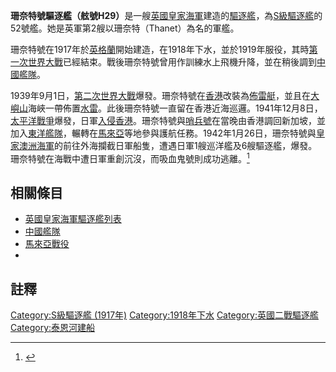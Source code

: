 {{noteTA
|G1=Military
|G2=Shipname
|G3=地名
}}
{{軍艦模板
|名稱=珊奈特 [[File:Naval_Ensign_of_the_United_Kingdom.svg|30px]]<br />HMS Thanet H29
|圖片= 
|照片說明= 
|艦種= [[驅逐艦|驅逐艦]]
|艦級= [[S級驅逐艦_(1917年)|S級驅逐艦]]
|製造= {{link-en|赫伯恩|Hebburn}}{{link-en|賀方·列斯利公司|Hawthorn Leslie and Company}}
|動工= 1917年12月13日
|下水= 1918年11月5日
|服役= 1919年8月3日
|退役= 
|結局= 1942年1月27日遭日軍擊沉
|除籍= 
|標準= 1,075噸
|長度= 276呎
|闊度= 26呎9吋
|吃水= 10呎10吋 
|極速= 設計：36節<br/>試航：32.7節
|鍋爐= 3座鍋爐及蒸汽輪機<br/>2軸
|出力=27,000軸馬力
|乘員= 6名軍官<br/>93名水兵
|裝備= 3門4吋單裝[[Mk_IV_4吋速射炮|Mk IV 4吋速射炮]]<br/>1座[[QF_2磅速射艦炮|2磅砰砰炮]]<br/>4挺[[路易士機槍|路易士機槍]]<br/>2座雙聯裝魚雷發射管
}}

'''珊奈特號驅逐艦（舷號H29）'''是一艘[[英國皇家海軍|英國皇家海軍]]建造的[[驅逐艦|驅逐艦]]，為[[S級驅逐艦_(1917年)|S級驅逐艦]]的52號艦。她是英軍第2艘以珊奈特（Thanet）為名的軍艦。

珊奈特號在1917年於[[英格蘭|英格蘭]]{{link-en|赫伯恩|Hebburn}}{{link-en|賀方·列斯利公司|Hawthorn Leslie and Company}}開始建造，在1918年下水，並於1919年服役，其時[[第一次世界大戰|第一次世界大戰]]已經結束。戰後珊奈特號曾用作訓練水上飛機升降，並在稍後調到[[中國艦隊|中國艦隊]]。

1939年9月1日，[[第二次世界大戰|第二次世界大戰]]爆發。珊奈特號在[[香港|香港]]改裝為[[佈雷艇|佈雷艇]]，並且在[[大嶼山|大嶼山]]海峽一帶佈置[[水雷|水雷]]。此後珊奈特號一直留在香港近海巡邏。1941年12月8日，[[太平洋戰爭|太平洋戰爭]]爆發，日軍[[香港戰役|入侵香港]]。珊奈特號與[[哨兵號驅逐艦|哨兵號]]在當晚由香港調回新加坡，並加入[[東洋艦隊|東洋艦隊]]，輾轉在[[馬來亞|馬來亞]]等地參與護航任務。1942年1月26日，珊奈特號與[[皇家澳洲海軍|皇家澳洲海軍]]的{{link-en|吸血鬼號驅逐艦 (D68)|HMAS Vampire (D68)| 吸血鬼號驅逐艦}}前往{{link-en|興樓|Endau}}外海攔截日軍船隻，遭遇日軍1艘巡洋艦及6艘驅逐艦，{{link-en|興樓外海海戰|Battle off Endau}}爆發。珊奈特號在海戰中遭日軍重創沉沒，而吸血鬼號則成功逃離。<ref>{{Cite web |url=http://www.naval-history.net/xGM-Chrono-10DD-07T-Thanet.htm |title=Naval History Homepage |accessdate=2014-01-01 |archive-date=2012-10-06 |archive-url=https://web.archive.org/web/20121006074957/http://www.naval-history.net/xGM-Chrono-10DD-07T-Thanet.htm |dead-url=no }}</ref>

== 相關條目 ==
* [[英國皇家海軍驅逐艦列表|英國皇家海軍驅逐艦列表]]
* [[中國艦隊|中國艦隊]]
* [[馬來亞戰役|馬來亞戰役]]
* {{link-en|興樓外海海戰|Battle off Endau}}

== 註釋 ==
{{reflist}}
{{海军主题}}

{{S級驅逐艦 (1917年)}}

[[Category:S級驅逐艦_(1917年)|Category:S級驅逐艦 (1917年)]]
[[Category:1918年下水|Category:1918年下水]]
[[Category:英國二戰驅逐艦|Category:英國二戰驅逐艦]]
[[Category:泰恩河建船|Category:泰恩河建船]]